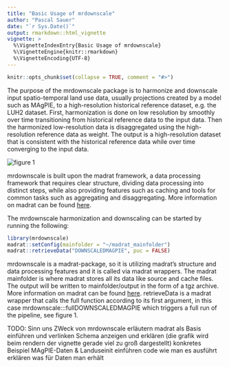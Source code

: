 ```yaml
---
title: "Basic Usage of mrdownscale"
author: "Pascal Sauer"
date: "`r Sys.Date()`"
output: rmarkdown::html_vignette
vignette: >
  %\VignetteIndexEntry{Basic Usage of mrdownscale}
  %\VignetteEngine{knitr::rmarkdown}
  %\VignetteEncoding{UTF-8}
---
```


```r
knitr::opts_chunk$set(collapse = TRUE, comment = "#>")
```

The purpose of the mrdownscale package is to harmonize and downscale input spatio-temporal land use data, usually projections created by a model such as MAgPIE, to a high-resolution historical reference dataset, e.g. the LUH2 dataset. First, harmonization is done on low resolution by smoothly over time transitioning from historical reference data to the input data. Then the harmonized low-resolution data is disaggregated using the high-resolution reference data as weight. The output is a high-resolution dataset that is consistent with the historical reference data while over time converging to the input data.

![figure 1](pipeline.png)
<!-- TODO explain figure/pipeline chart -->

mrdownscale is built upon the madrat framework, a data processing framework that requires clear structure, dividing data processing into distinct steps, while also providing features such as caching and tools for common tasks such as aggregating and disaggregating. More information on madrat can be found [here](https://pik-piam.r-universe.dev/articles/madrat/madrat.html).


The mrdownscale harmonization and downscaling can be started by running the following:
```r
library(mrdownscale)
madrat::setConfig(mainfolder = "~/madrat_mainfolder")
madrat::retrieveData("DOWNSCALEDMAGPIE", puc = FALSE)
```
mrdownscale is a madrat-package, so it is utilizing madrat's structure and data processing features and it is called via madrat wrappers. The madrat mainfolder is where madrat stores all its data like source and cache files. The output will be written to mainfolder/output in the form of a tgz archive. More information on madrat can be found [here](https://pik-piam.r-universe.dev/articles/madrat/madrat.html). retrieveData is a madrat wrapper that calls the full function according to its first argument, in this case mrdownscale:::fullDOWNSCALEDMAGPIE which triggers a full run of the pipeline, see figure 1.





TODO:
    Sinn uns ZWeck von mrdownscale erläutern
    madrat als Basis einführen und verlinken
    Schema anzeigen und erklären (die grafik wird beim rendern der vignette gerade viel zu groß dargestellt)
    konkretes Beispiel MAgPIE-Daten & Landuseinit einführen
    code wie man es ausführt
    erklären was für Daten man erhält
